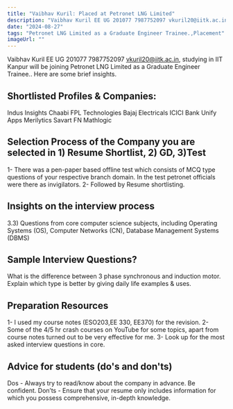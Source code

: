 ```yaml
---
title: "Vaibhav Kuril: Placed at Petronet LNG Limited"
description: "Vaibhav Kuril EE UG 201077 7987752097 vkuril20@iitk.ac.in: Petronet LNG Limited as a Graduate Engineer Trainee."
date: "2024-08-27"
tags: "Petronet LNG Limited as a Graduate Engineer Trainee.,Placement"
imageUrl: ""
---
```


Vaibhav Kuril EE UG 201077 7987752097 vkuril20@iitk.ac.in, studying in IIT Kanpur will be joining Petronet LNG Limited as a Graduate Engineer Trainee.. Here are some brief insights. 

## Shortlisted Profiles & Companies:
Indus Insights Chaabi FPL Technologies Bajaj Electricals ICICI Bank Unify Apps Merilytics Savart FN Mathlogic

## Selection Process of the Company you are selected in 1) Resume Shortlist, 2) GD, 3)Test
1- There was a pen-paper based offline test which consists of MCQ type questions of your respective branch domain. In the test petronet officials were there as invigilators. 2- Followed by Resume shortlisting.

##  Insights on the interview process
3.3) Questions from core computer science subjects, including Operating Systems (OS), Computer Networks (CN), Database Management Systems (DBMS)

## Sample Interview Questions? 
What is the difference between 3 phase synchronous and induction motor. Explain which type is better by giving daily life examples & uses.

## Preparation Resources
1- I used my course notes (ESO203,EE 330, EE370) for the revision. 2- Some of the 4/5 hr crash courses on YouTube for some topics, apart from course notes turned out to be very effective for me. 3- Look up for the most asked interview questions in core.

## Advice for students (do's and don'ts)
Dos - Always try to read/know about the company in advance. Be confident. Don’ts - Ensure that your resume only includes information for which you possess comprehensive, in-depth knowledge.

